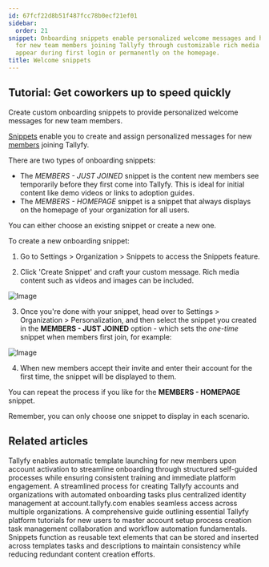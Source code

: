 ```yaml
---
id: 67fcf22d8b51f487fcc78b0ecf21ef01
sidebar:
  order: 21
snippet: Onboarding snippets enable personalized welcome messages and homepage content
  for new team members joining Tallyfy through customizable rich media messages that
  appear during first login or permanently on the homepage.
title: Welcome snippets
---
```


## Tutorial: Get coworkers up to speed quickly

Create custom onboarding snippets to provide personalized welcome messages for new team members.

[Snippets](/products/pro/documenting/templates/snippets/) enable you to create and assign personalized messages for new [members](/products/pro/documenting/members/) joining Tallyfy.

There are two types of onboarding snippets:

* The _MEMBERS - JUST JOINED_ snippet is the content new members see temporarily before they first come into Tallyfy. This is ideal for initial content like demo videos or links to adoption guides.
* The _MEMBERS - HOMEPAGE_ snippet is a snippet that always displays on the homepage of your organization for all users.

You can either choose an existing snippet or create a new one.

To create a new onboarding snippet:

1. Go to Settings > Organization > Snippets to access the Snippets feature.

2. Click 'Create Snippet' and craft your custom message. Rich media content such as videos and images can be included.

![Image](https://screenshots.tallyfy.com/tallyfy%2Fpro%2Fdesktop-light-welcome-message-snippet-example.png)

3. Once you're done with your snippet, head over to Settings > Organization > Personalization, and then select the snippet you created in the **MEMBERS - JUST JOINED** option - which sets the _one-time_ snippet when members first join, for example:

![Image](https://screenshots.tallyfy.com/tallyfy%2Fpro%2Fdesktop-light-select-snippet-welcome-newcomers.png)

4. When new members accept their invite and enter their account for the first time, the snippet will be displayed to them.

You can repeat the process if you like for the **MEMBERS - HOMEPAGE** snippet.

Remember, you can only choose one snippet to display in each scenario.


## Related articles
<CardGrid>
<LinkTitleCard header="<b>Org Settings > Auto-launch templates for new members</b>" href="/products/pro/settings/org-settings/how-to-auto-launch-templates-for-new-members/" > Tallyfy enables automatic template launching for new members upon account activation to streamline onboarding through structured self-guided processes while ensuring consistent training and immediate platform engagement. </LinkTitleCard>
<LinkTitleCard header="<b>Tutorials > Create an organization</b>" href="/products/pro/tutorials/how-can-i-create-a-new-tallyfy-account/" > A streamlined process for creating Tallyfy accounts and organizations with automated onboarding tasks plus centralized identity management at account.tallyfy.com enables seamless access across multiple organizations. </LinkTitleCard>
<LinkTitleCard header="<b>Pro > Getting started</b>" href="/products/pro/tutorials/" > A comprehensive guide outlining essential Tallyfy platform tutorials for new users to master account setup process creation task management collaboration and workflow automation fundamentals. </LinkTitleCard>
<LinkTitleCard header="<b>Snippets > Use snippets</b>" href="/products/pro/documenting/templates/snippets/how-can-i-use-snippets-to-simplify-workflow-in-tallyfy/" > Snippets function as reusable text elements that can be stored and inserted across templates tasks and descriptions to maintain consistency while reducing redundant content creation efforts. </LinkTitleCard>
</CardGrid>